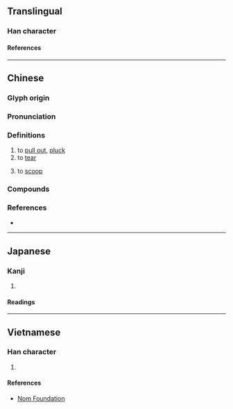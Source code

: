 {{also|挦}}
{{character info}}
==Translingual==

===Han character===
{{Han char|rn=64|rad=手|as=12|sn=15|four=57046|canj=QSMI|ids=⿰扌尋}}

====References====
{{Han ref|kx=0454.010|dkj=12691|dj=0803.180|hdz=31963.070|uh=648F}}

----

==Chinese==
{{zh-forms|s=挦}}

===Glyph origin===
{{Han etym}}

===Pronunciation===
{{zh-pron
|m=xián,xún
|c=cim4,cam4
|mn=siâm
|mc=y
|oc=y
|cat=v
}}

===Definitions===
{{zh-hanzi}}

# to [[pull out]], [[pluck]]
# to [[tear]]
# {{lb|zh|Min Nan}} to [[scoop]]

===Compounds===
{{zh-der|揪撏|撏撦|撏綿扯絮|撏毛搗鬢|撏扯}}

===References===
* {{R:yue:mfccd}}

----

==Japanese==

===Kanji===
{{ja-kanji|grade=|rs=手12}}

# {{rfdef|ja|sort=手12}}

====Readings====
{{ja-readings
|on=さん, ざん, しん, じん
|kun=とる
}}

----

==Vietnamese==

===Han character===
{{vi-readings|rs=手12|reading=[[dầm]], [[triêm]]}}

# {{rfdef|vi|sort=手12}}

====References====
* [http://nomfoundation.org/common/nom_details.php?codepoint=648f Nom Foundation]